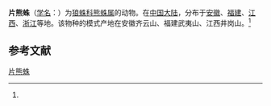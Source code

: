 {{Speciesbox
| name = 片熊蛛
| status = 
| status_system = 
| image = 
| genus = Arctosa
| species = laminata
| authority = (Yu et Song, 1988)<ref name='id13790'>{{cite web| url =http://www.bioinfo.cn/db05/BjdwSpecies.php?action=view&id=13790| title =片熊蛛| work =《中国动物物种编目数据库》| publisher =中国科学院微生物研究所| author =中国科学院动物研究所| accessdate =2009-04-28| deadurl =yes| archiveurl =https://web.archive.org/web/20160305021756/http://www.bioinfo.cn/db05/BjdwSpecies.php?action=view&id=13790| archivedate =2016-03-05}}</ref>
}}

'''片熊蛛'''（[[学名|学名]]：{{lang|la|''Arctosa laminata''}}）为[[狼蛛科|狼蛛科]][[熊蛛属|熊蛛属]]的动物。在[[中国大陆|中国大陆]]，分布于[[安徽|安徽]]、[[福建|福建]]、[[江西|江西]]、[[浙江|浙江]]等地。该物种的模式产地在安徽齐云山、福建武夷山、江西井岗山。<ref name='id13790'/>

== 参考文献 ==
{{reflist}}

{{Wikispecies|Arctosa laminata}}
{{Taxonbar|from=Q1876413}}

[[Category:熊蛛属|片熊蛛]]


{{蜘蛛小作品}}